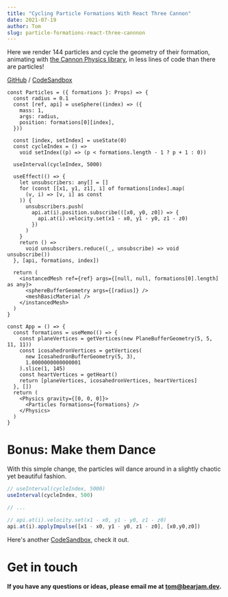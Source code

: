 ```yaml
---
title: "Cycling Particle Formations With React Three Cannon"
date: 2021-07-19
author: Tom
slug: particle-formations-react-three-cannnon
---
```


Here we render 144 particles and cycle the geometry of their formation, animating with [the Cannon Physics library](https://github.com/pmndrs/use-cannon), in less lines of code  than there are particles!

[GitHub](https://github.com/mysterybear/r4f-cannon-particle-formations) /
[CodeSandbox](https://codesandbox.io/s/github/mysterybear/r3f-cannon-particle-formations?module=src/components/App.tsx)

```tsx
const Particles = ({ formations }: Props) => {
  const radius = 0.1
  const [ref, api] = useSphere((index) => ({
    mass: 1,
    args: radius,
    position: formations[0][index],
  }))

  const [index, setIndex] = useState(0)
  const cycleIndex = () =>
    void setIndex((p) => (p < formations.length - 1 ? p + 1 : 0))

  useInterval(cycleIndex, 5000)

  useEffect(() => {
    let unsubscribers: any[] = []
    for (const [[x1, y1, z1], i] of formations[index].map(
      (v, i) => [v, i] as const
    )) {
      unsubscribers.push(
        api.at(i).position.subscribe(([x0, y0, z0]) => {
          api.at(i).velocity.set(x1 - x0, y1 - y0, z1 - z0)
        })
      )
    }
    return () =>
      void unsubscribers.reduce((_, unsubscribe) => void unsubscribe())
  }, [api, formations, index])

  return (
    <instancedMesh ref={ref} args={[null, null, formations[0].length] as any}>
      <sphereBufferGeometry args={[radius]} />
      <meshBasicMaterial />
    </instancedMesh>
  )
}

const App = () => {
  const formations = useMemo(() => {
    const planeVertices = getVertices(new PlaneBufferGeometry(5, 5, 11, 11))
    const icosahedronVertices = getVertices(
      new IcosahedronBufferGeometry(5, 3),
      1.0000000000000001
    ).slice(1, 145)
    const heartVertices = getHeart()
    return [planeVertices, icosahedronVertices, heartVertices]
  }, [])
  return (
    <Physics gravity={[0, 0, 0]}>
      <Particles formations={formations} />
    </Physics>
  )
}
```

# Bonus: Make them Dance

With this simple change, the particles will dance around in a slightly chaotic yet beautiful fashion.

```ts
// useInterval(cycleIndex, 5000)
useInterval(cycleIndex, 500)

// ...

// api.at(i).velocity.set(x1 - x0, y1 - y0, z1 - z0)
api.at(i).applyImpulse([x1 - x0, y1 - y0, z1 - z0], [x0,y0,z0])
```

Here's another [CodeSandbox](https://codesandbox.io/s/github/mysterybear/r3f-cannon-particle-formations/tree/dance?module=src/components/App.tsx), check it out.

# Get in touch

**If you have any questions or ideas, please email me at
[tom@bearjam.dev](mailto:tom@bearjam.dev).**
